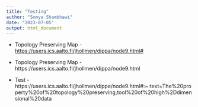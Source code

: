 ```yaml
---
title: "Testing"
author: "Somya Shambhawi"
date: "2023-07-05"
output: html_document
---
```


* Topology Preserving Map -
[ https://users.ics.aalto.fi/jhollmen/dippa/node9.html# ]( https://users.ics.aalto.fi/jhollmen/dippa/node9.html#:~:text=The%20property%20of%20topology%20preserving%20means%20that%20the%20mapping%20preserves%20the%20relative%20distance%20between%20the%20points.%20Points%20that%20are%20near%20each%20other%20in%20the%20input%20space%20are%20mapped%20to%20nearby%20map%20units%20in%20the%20SOM.%20The%20SOM%20can%20thus%20serve%20as%20a%20cluster%20analyzing%20tool%20of%20high%2Ddimensional%20data.)

* Topology Preserving Map - https://users.ics.aalto.fi/jhollmen/dippa/node9.html

* Test - https://users.ics.aalto.fi/jhollmen/dippa/node9.html#:~:text=The%20property%20of%20topology%20preserving,tool%20of%20high%2Ddimensional%20data